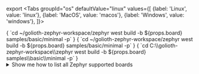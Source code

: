 
export
<Tabs
groupId="os"
defaultValue="linux"
values={[
{label: 'Linux', value: 'linux'},
{label: 'MacOS', value: 'macos'},
{label: 'Windows', value: 'windows'},
]}>

<TabItem value="linux">

<CodeBlock language="bash">
{
`cd ~/golioth-zephyr-workspace/zephyr
west build -b ${props.board} samples/basic/minimal -p`
}
</CodeBlock>

</TabItem>
<TabItem value="macos">

<CodeBlock language="bash">
{
`cd ~/golioth-zephyr-workspace/zephyr
west build -b ${props.board} samples/basic/minimal -p`
}
</CodeBlock>

</TabItem>
<TabItem value="windows">

<CodeBlock language="bash">
{
`cd C:\\golioth-zephyr-workspace\\zephyr
west build -b ${props.board} samples\\basic\\minimal -p`
}
</CodeBlock>

</TabItem>
</Tabs>

<details>
  <summary>Show me how to list all Zephyr supported boards</summary>

If you don't know the name for your board, list all options using West:

```
west boards
```
</details>
